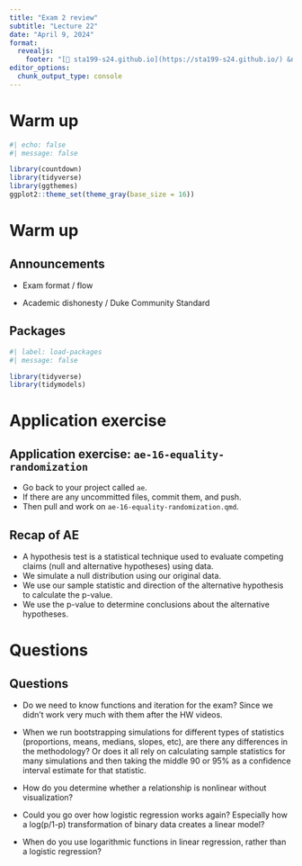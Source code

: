 ```yaml
---
title: "Exam 2 review"
subtitle: "Lecture 22"
date: "April 9, 2024"
format: 
  revealjs:
    footer: "[🔗 sta199-s24.github.io](https://sta199-s24.github.io/) &nbsp;·&nbsp; [❓ Ask on Ed](https://edstem.org/us/courses/50730)"
editor_options: 
  chunk_output_type: console
---
```


# Warm up

```r
#| echo: false
#| message: false

library(countdown)
library(tidyverse)
library(ggthemes)
ggplot2::theme_set(theme_gray(base_size = 16))
```

# Warm up

## Announcements

-   Exam format / flow

-   Academic dishonesty / Duke Community Standard

## Packages

```r
#| label: load-packages
#| message: false

library(tidyverse)
library(tidymodels)
```

# Application exercise

## Application exercise: `ae-16-equality-randomization` {.smaller}

::: appex
-   Go back to your project called `ae`.
-   If there are any uncommitted files, commit them, and push.
-   Then pull and work on `ae-16-equality-randomization.qmd`.
:::

## Recap of AE {.smaller}

-   A hypothesis test is a statistical technique used to evaluate competing claims (null and alternative hypotheses) using data.
-   We simulate a null distribution using our original data.
-   We use our sample statistic and direction of the alternative hypothesis to calculate the p-value.
-   We use the p-value to determine conclusions about the alternative hypotheses.

# Questions

## Questions {.smaller}

::: incremental
- Do we need to know functions and iteration for the exam? Since we didn’t work very much with them after the HW videos.

- When we run bootstrapping simulations for different types of statistics (proportions, means, medians, slopes, etc), are there any differences in the methodology? Or does it all rely on calculating sample statistics for many simulations and then taking the middle 90 or 95% as a confidence interval estimate for that statistic.

- How do you determine whether a relationship is nonlinear without visualization?

- Could you go over how logistic regression works again? Especially how a log(p/1-p) transformation of binary data creates a linear model?

- When do you use logarithmic functions in linear regression, rather than a logistic regression?
:::
